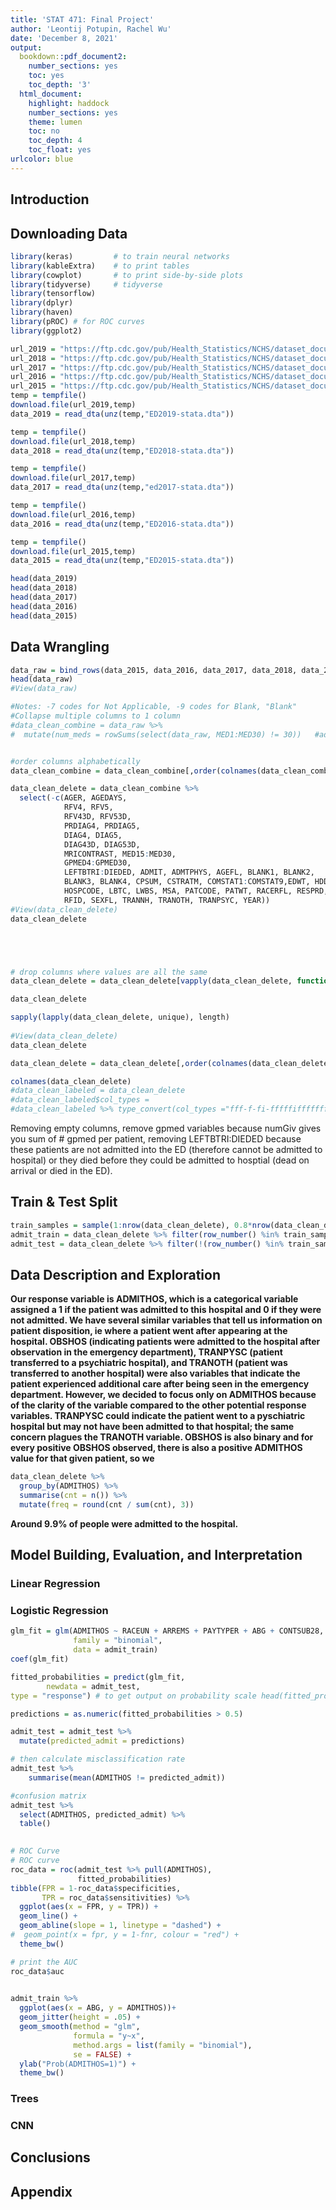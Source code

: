 ```yaml
---
title: 'STAT 471: Final Project'
author: 'Leontij Potupin, Rachel Wu'
date: 'December 8, 2021'
output:
  bookdown::pdf_document2:
    number_sections: yes
    toc: yes
    toc_depth: '3'
  html_document:
    highlight: haddock
    number_sections: yes
    theme: lumen
    toc: no
    toc_depth: 4
    toc_float: yes
urlcolor: blue
---
```


## Introduction

## Downloading Data
```r
library(keras)         # to train neural networks
library(kableExtra)    # to print tables
library(cowplot)       # to print side-by-side plots
library(tidyverse)     # tidyverse
library(tensorflow)
library(dplyr)
library(haven)
library(pROC) # for ROC curves
library(ggplot2)
```
```r

url_2019 = "https://ftp.cdc.gov/pub/Health_Statistics/NCHS/dataset_documentation/nhamcs/stata/ED2019-stata.zip"
url_2018 = "https://ftp.cdc.gov/pub/Health_Statistics/NCHS/dataset_documentation/nhamcs/stata/ED2018-stata.zip"
url_2017 = "https://ftp.cdc.gov/pub/Health_Statistics/NCHS/dataset_documentation/nhamcs/stata/ed2017-stata.zip"
url_2016 = "https://ftp.cdc.gov/pub/Health_Statistics/NCHS/dataset_documentation/nhamcs/stata/ED2016-stata.zip"
url_2015 = "https://ftp.cdc.gov/pub/Health_Statistics/NCHS/dataset_documentation/nhamcs/stata/ED2015-stata.zip"
temp = tempfile()
download.file(url_2019,temp)
data_2019 = read_dta(unz(temp,"ED2019-stata.dta"))

temp = tempfile()
download.file(url_2018,temp)
data_2018 = read_dta(unz(temp,"ED2018-stata.dta"))

temp = tempfile()
download.file(url_2017,temp)
data_2017 = read_dta(unz(temp,"ed2017-stata.dta"))

temp = tempfile()
download.file(url_2016,temp)
data_2016 = read_dta(unz(temp,"ED2016-stata.dta"))

temp = tempfile()
download.file(url_2015,temp)
data_2015 = read_dta(unz(temp,"ED2015-stata.dta"))

head(data_2019)
head(data_2018)
head(data_2017)
head(data_2016)
head(data_2015)
```

## Data Wrangling
```r
data_raw = bind_rows(data_2015, data_2016, data_2017, data_2018, data_2019)
head(data_raw)
#View(data_raw)
```

```r
#Notes: -7 codes for Not Applicable, -9 codes for Blank, "Blank"
#Collapse multiple columns to 1 column
#data_clean_combine = data_raw %>% 
#  mutate(num_meds = rowSums(select(data_raw, MED1:MED30) != 30))   #add num medications logged


#order columns alphabetically
data_clean_combine = data_clean_combine[,order(colnames(data_clean_combine))]

data_clean_delete = data_clean_combine %>% 
  select(-c(AGER, AGEDAYS, 
            RFV4, RFV5, 
            RFV43D, RFV53D, 
            PRDIAG4, PRDIAG5, 
            DIAG4, DIAG5, 
            DIAG43D, DIAG53D, 
            MRICONTRAST, MED15:MED30,
            GPMED4:GPMED30,
            LEFTBTRI:DIEDED, ADMIT, ADMTPHYS, AGEFL, BLANK1, BLANK2, 
            BLANK3, BLANK4, CPSUM, CSTRATM, COMSTAT1:COMSTAT9,EDWT, HDDIAG1:HDDIAG5R, 
            HOSPCODE, LBTC, LWBS, MSA, PATCODE, PATWT, RACERFL, RESPRD, PTONLINEE1: PTONLINEE6,
            RFID, SEXFL, TRANNH, TRANOTH, TRANPSYC, YEAR))
#View(data_clean_delete)
data_clean_delete





# drop columns where values are all the same
data_clean_delete = data_clean_delete[vapply(data_clean_delete, function(x) length(unique(x)) > 1, logical(1L))]

data_clean_delete

sapply(lapply(data_clean_delete, unique), length)
            
#View(data_clean_delete)
data_clean_delete

data_clean_delete = data_clean_delete[,order(colnames(data_clean_delete))]

colnames(data_clean_delete)
#data_clean_labeled = data_clean_delete
#data_clean_labeled$col_types = 
#data_clean_labeled %>% type_convert(col_types ="fff-f-fi-fffffiffffffff----ffffiffiiiiffffffffffffffffffffffffffffffffffffffffffffffffffffffffffffffffffffffffffffffffffffff--ffffffffffffffffffffffffffffffffffffffffffffffffffffffffffffffffffffffffff-fffffffffffffffffffffffffffffffffffffffffffffffffffffffffffffffffffffffffffffffffffffffffffffffffffffff---------------fffff-fffffffffffffffffffffff-fiif-fffffffffffffffff-ffffffff-iiiffffffffffifffffffffi--fffffffffffffiffffffffffffffffffffffffffffffffffffffffffiiff-fffffi-ff-fffffffffffffffffffffffffffffffffffffffffffffffffffffffffffffffffffffffffffffffffffffffffffffffffffffffffffffffffffffffffffffffffffffffffffffffffffffffffffffffffffffffffffffffffffffffffffffffffffffffffffffffffffffffffffffffffffffffffffffffffffffffffffffffffffffffffffffffffffffffffffffffffffffffffffffffffffffffffffffffffffffffffffffffffffffffffffffffffffffffffffffffffffffffffffffffffffffffffffffffffffffffffffffffffffffffffffffffffffffffffffffffffffffffffffffffffffffffffffffffffffffffffff-fffifddiifif---fffffffifff-f")
```

Removing empty columns, remove gpmed variables because numGiv gives you sum of # gpmed per patient, removing LEFTBTRI:DIEDED because these patients are not admitted into the ED (therefore cannot be admitted to hospital) or they died before they could be admitted to hosptial (dead on arrival or died in the ED).

## Train & Test Split
```r
train_samples = sample(1:nrow(data_clean_delete), 0.8*nrow(data_clean_delete))
admit_train = data_clean_delete %>% filter(row_number() %in% train_samples)
admit_test = data_clean_delete %>% filter(!(row_number() %in% train_samples))
```

## Data Description and Exploration
**Our response variable is ADMITHOS, which is a categorical variable assigned a 1 if the patient was admitted to this hospital and 0 if they were not admitted. We have several similar variables that tell us information on patient disposition, ie where a patient went after appearing at the hospital. OBSHOS (indicating patients were admitted to the hospital after observation in the emergency department), TRANPYSC (patient transferred to a psychiatric hospital), and TRANOTH (patient was transferred to another hospital) were also variables that indicate the patient experienced additional care after being seen in the emergency department. However, we decided to focus only on ADMITHOS because of the clarity of the variable compared to the other potential response variables. TRANPYSC could indicate the patient went to a pyschiatric hospital but may not have been admitted to that hospital; the same concern plagues the TRANOTH variable. OBSHOS is also binary and for every positive OBSHOS observed, there is also a positive ADMITHOS value for that given patient, so we**
```r
data_clean_delete %>%
  group_by(ADMITHOS) %>%
  summarise(cnt = n()) %>%
  mutate(freq = round(cnt / sum(cnt), 3))
```
**Around 9.9% of people were admitted to the hospital.**

## Model Building, Evaluation, and Interpretation

### Linear Regression

### Logistic Regression

```r
glm_fit = glm(ADMITHOS ~ RACEUN + ARREMS + PAYTYPER + ABG + CONTSUB28,
              family = "binomial",
              data = admit_train)
coef(glm_fit)

fitted_probabilities = predict(glm_fit,
        newdata = admit_test,
type = "response") # to get output on probability scale head(fitted_probabilities)

predictions = as.numeric(fitted_probabilities > 0.5)

admit_test = admit_test %>%
  mutate(predicted_admit = predictions)

# then calculate misclassification rate
admit_test %>%
    summarise(mean(ADMITHOS != predicted_admit))

#confusion matrix
admit_test %>%
  select(ADMITHOS, predicted_admit) %>%
  table()
 
```
```r
# ROC Curve
# ROC curve
roc_data = roc(admit_test %>% pull(ADMITHOS),
               fitted_probabilities)
tibble(FPR = 1-roc_data$specificities,
       TPR = roc_data$sensitivities) %>%
  ggplot(aes(x = FPR, y = TPR)) +
  geom_line() +
  geom_abline(slope = 1, linetype = "dashed") +
#  geom_point(x = fpr, y = 1-fnr, colour = "red") +
  theme_bw()

# print the AUC
roc_data$auc
 
```
```r
admit_train %>%
  ggplot(aes(x = ABG, y = ADMITHOS))+
  geom_jitter(height = .05) +
  geom_smooth(method = "glm",
              formula = "y~x",
              method.args = list(family = "binomial"),
              se = FALSE) +
  ylab("Prob(ADMITHOS=1)") +
  theme_bw()
```






### Trees

### CNN

## Conclusions

## Appendix

